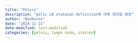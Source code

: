 ```yaml
---
title: "Pelvis"
description: "pelic LN stataion definition에 대해 정리할 예정"
author: "BenKorea"
date: "2024-11-21"
date-modified: last-modified
categories: [pelvis, lympn node, station]
---
```



